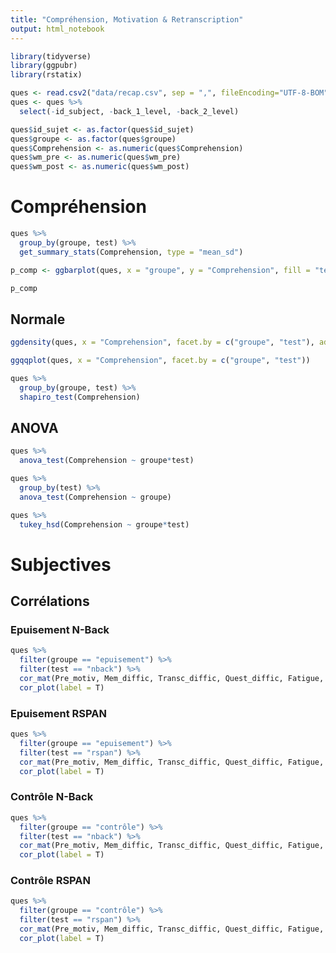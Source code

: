 ```yaml
---
title: "Compréhension, Motivation & Retranscription"
output: html_notebook
---
```




```r
library(tidyverse)
library(ggpubr)
library(rstatix)

ques <- read.csv2("data/recap.csv", sep = ",", fileEncoding="UTF-8-BOM")
ques <- ques %>%
  select(-id_subject, -back_1_level, -back_2_level)

ques$id_sujet <- as.factor(ques$id_sujet)
ques$groupe <- as.factor(ques$groupe)
ques$Comprehension <- as.numeric(ques$Comprehension)
ques$wm_pre <- as.numeric(ques$wm_pre)
ques$wm_post <- as.numeric(ques$wm_post)

```

# Compréhension

```r
ques %>%
  group_by(groupe, test) %>%
  get_summary_stats(Comprehension, type = "mean_sd")
```


```r
p_comp <- ggbarplot(ques, x = "groupe", y = "Comprehension", fill = "test", add = "mean_sd", position = position_dodge(0.8))

p_comp
```
## Normale

```r

ggdensity(ques, x = "Comprehension", facet.by = c("groupe", "test"), add = "mean")

```

```r

ggqqplot(ques, x = "Comprehension", facet.by = c("groupe", "test"))

```

```r
ques %>%
  group_by(groupe, test) %>%
  shapiro_test(Comprehension)
```

## ANOVA


```r
ques %>%
  anova_test(Comprehension ~ groupe*test)
```


```r
ques %>%
  group_by(test) %>%
  anova_test(Comprehension ~ groupe)
```

```r
ques %>%
  tukey_hsd(Comprehension ~ groupe*test)
```


# Subjectives

## Corrélations

### Epuisement N-Back

```r
ques %>%
  filter(groupe == "epuisement") %>%
  filter(test == "nback") %>%
  cor_mat(Pre_motiv, Mem_diffic, Transc_diffic, Quest_diffic, Fatigue, Recommencer, Comprehension, wm_pre, wm_post) %>%
  cor_plot(label = T)
```

### Epuisement RSPAN

```r
ques %>%
  filter(groupe == "epuisement") %>%
  filter(test == "rspan") %>%
  cor_mat(Pre_motiv, Mem_diffic, Transc_diffic, Quest_diffic, Fatigue, Recommencer, Comprehension, wm_pre, wm_post) %>%
  cor_plot(label = T)
```

### Contrôle N-Back

```r
ques %>%
  filter(groupe == "contrôle") %>%
  filter(test == "nback") %>%
  cor_mat(Pre_motiv, Mem_diffic, Transc_diffic, Quest_diffic, Fatigue, Recommencer, Comprehension, wm_pre, wm_post) %>%
  cor_plot(label = T)
```

### Contrôle RSPAN

```r
ques %>%
  filter(groupe == "contrôle") %>%
  filter(test == "rspan") %>%
  cor_mat(Pre_motiv, Mem_diffic, Transc_diffic, Quest_diffic, Fatigue, Recommencer, Comprehension, wm_pre, wm_post) %>%
  cor_plot(label = T)
```











